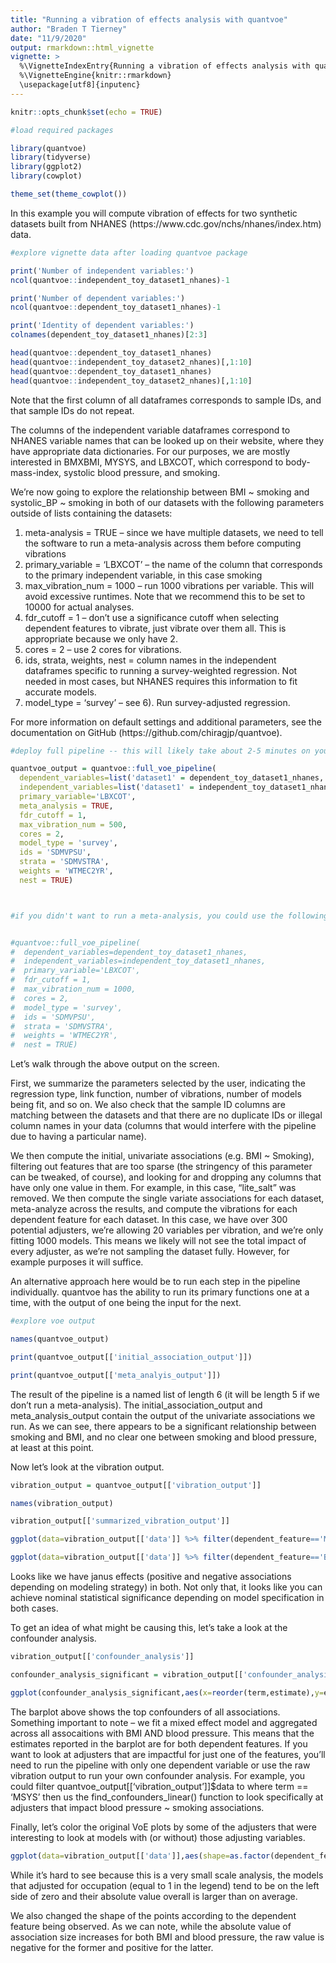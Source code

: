 ```yaml
---
title: "Running a vibration of effects analysis with quantvoe"
author: "Braden T Tierney"
date: "11/9/2020"
output: rmarkdown::html_vignette
vignette: >
  %\VignetteIndexEntry{Running a vibration of effects analysis with quantvoe}
  %\VignetteEngine{knitr::rmarkdown}
  \usepackage[utf8]{inputenc}
---
```


```r
knitr::opts_chunk$set(echo = TRUE)
```

```r
#load required packages

library(quantvoe)
library(tidyverse)
library(ggplot2)
library(cowplot)

theme_set(theme_cowplot())
```

In this example you will compute vibration of effects for two synthetic datasets built from NHANES (https://www.cdc.gov/nchs/nhanes/index.htm) data.


```r
#explore vignette data after loading quantvoe package

print('Number of independent variables:')
ncol(quantvoe::independent_toy_dataset1_nhanes)-1

print('Number of dependent variables:')
ncol(quantvoe::dependent_toy_dataset1_nhanes)-1

print('Identity of dependent variables:')
colnames(dependent_toy_dataset1_nhanes)[2:3]

head(quantvoe::dependent_toy_dataset1_nhanes)
head(quantvoe::independent_toy_dataset2_nhanes)[,1:10]
head(quantvoe::dependent_toy_dataset1_nhanes)
head(quantvoe::independent_toy_dataset2_nhanes)[,1:10]

```

Note that the first column of all dataframes corresponds to sample IDs, and that sample IDs do not repeat.

The columns of the independent variable dataframes correspond to NHANES variable names that can be looked up on their website, where they have appropriate data dictionaries. For our purposes, we are mostly interested in BMXBMI, MYSYS, and LBXCOT, which correspond to body-mass-index, systolic blood pressure, and smoking.

We're now going to explore the relationship between BMI ~ smoking and systolic_BP ~ smoking in both of our datasets with the following parameters outside of lists containing the datasets:

1) meta-analysis = TRUE  -- since we have multiple datasets, we need to tell the software to run a meta-analysis across them before computing vibrations
2) primary_variable = 'LBXCOT' -- the name of the column that corresponds to the primary independent variable, in this case smoking
3) max_vibration_num = 1000 -- run 1000 vibrations per variable. This will avoid excessive runtimes. Note that we recommend this to be set to 10000 for actual analyses.
4) fdr_cutoff = 1 -- don't use a significance cutoff when selecting dependent features to vibrate, just vibrate over them all. This is appropriate because we only have 2.
5) cores = 2 -- use 2 cores for vibrations.
6) ids, strata, weights, nest = column names in the independent dataframes specific to running a survey-weighted regression. Not needed in most cases, but NHANES requires this information to fit accurate models.
7)  model_type  = 'survey' -- see 6). Run survey-adjusted regression.

For more information on default  settings and additional parameters, see the documentation on GitHub (https://github.com/chiragjp/quantvoe).


```r

#deploy full pipeline -- this will likely take about 2-5 minutes on your local machine. 

quantvoe_output = quantvoe::full_voe_pipeline(
  dependent_variables=list('dataset1' = dependent_toy_dataset1_nhanes,'dataset2' = dependent_toy_dataset2_nhanes),
  independent_variables=list('dataset1' = independent_toy_dataset1_nhanes,'dataset2' = independent_toy_dataset2_nhanes),
  primary_variable='LBXCOT',
  meta_analysis = TRUE,
  fdr_cutoff = 1,
  max_vibration_num = 500,
  cores = 2,
  model_type = 'survey',
  ids = 'SDMVPSU',
  strata = 'SDMVSTRA',
  weights = 'WTMEC2YR',
  nest = TRUE)



#if you didn't want to run a meta-analysis, you could use the following command. It will not run in this demo because it has been commented out, and it is only here for reference.


#quantvoe::full_voe_pipeline(
#  dependent_variables=dependent_toy_dataset1_nhanes,
#  independent_variables=independent_toy_dataset1_nhanes,
#  primary_variable='LBXCOT',
#  fdr_cutoff = 1,
#  max_vibration_num = 1000,
#  cores = 2,
#  model_type = 'survey',
#  ids = 'SDMVPSU',
#  strata = 'SDMVSTRA',
#  weights = 'WTMEC2YR',
#  nest = TRUE)

```

Let's walk through the above output on the screen. 

First, we summarize the parameters selected by the user, indicating the regression type, link  function, number of vibrations, number of models being fit, and so on. We also check that the sample ID columns are matching between the datasets and that there are no duplicate IDs or illegal column names in your data (columns that would interfere with the pipeline due to having a particular name). 

We then compute the initial, univariate associations (e.g. BMI ~ Smoking), filtering out features that are too sparse (the stringency of this parameter can be tweaked, of course), and looking for and dropping any columns that have only one value in them. For example, in this case, "lite_salt" was removed. We then compute the single variate associations for each dataset, meta-analyze across the results, and compute the vibrations for each dependent feature for each dataset. In this case, we have over 300 potential adjusters, we're allowing 20 variables per vibration, and we're only fitting 1000 models. This means we likely will not see the total impact of every adjuster, as we're not sampling the dataset fully. However, for example purposes it will suffice.

An alternative approach here would be to run each step in the pipeline individually. quantvoe has the ability to run its primary functions one at a time, with the output of one being the input for the next. 

```r

#explore voe output

names(quantvoe_output)

print(quantvoe_output[['initial_association_output']])

print(quantvoe_output[['meta_analyis_output']])

```

The result of the pipeline is a named list of length 6 (it will be length 5 if we don't run a meta-analysis). The initial_association_output and meta_analysis_output contain the output of the univariate associations we run. As we can see, there appears to be a significant relationship between smoking and BMI, and no clear one between smoking and blood pressure, at least at this point.

Now let's look at the vibration output.
```r
vibration_output = quantvoe_output[['vibration_output']]

names(vibration_output)

vibration_output[['summarized_vibration_output']]

ggplot(data=vibration_output[['data']] %>% filter(dependent_feature=='MSYS'),aes(x=estimate,y=-log10(p.value))) + geom_hline(yintercept = -log10(.05)) + geom_point(size=.5)+ xlim(-.03, 0.03) +ylim(0,5)+ggtitle('VoE for systolic blood pressure ~ smoking')

ggplot(data=vibration_output[['data']] %>% filter(dependent_feature=='BMXBMI'),aes(x=estimate,y=-log10(p.value))) + geom_hline(yintercept = -log10(.05)) + geom_point(size=.5)+ xlim(-.03, 0.03) +ylim(0,5)+ggtitle('VoE for systolic blood pressure ~ BMI')


```

Looks like we have janus effects (positive and negative associations depending on modeling strategy) in both. Not only that, it looks like you can achieve nominal statistical significance depending on model specification in both cases.

To get an idea of what might be causing this, let's take a look at the confounder analysis.
```r

vibration_output[['confounder_analysis']] 

confounder_analysis_significant = vibration_output[['confounder_analysis']] %>% filter(abs(statistic)>2.5) %>% arrange(desc(estimate)) %>% filter(term!='(Intercept)')

ggplot(confounder_analysis_significant,aes(x=reorder(term,estimate),y=estimate)) +geom_bar(stat='identity',position='dodge') + xlab('') + ylab('Change in model effect size')+ggtitle('Overall confounders of BMI and blood pressure associations with smoking ')+geom_errorbar(aes(ymin =sdmin,ymax=sdmax), width = 0.2, position = position_dodge(width = 0.9))+ theme(legend.position = 'bottom',plot.title = element_text(size=12))+theme(axis.text = element_text(size=10,angle=50,hjust=1))

```


The barplot above shows the top confounders of all associations. Something important to note -- we fit a mixed effect model and aggregated across all assocaitions with BMI AND blood pressure. This means that the estimates reported in the barplot are for both dependent features. If you want to look at adjusters that are impactful for just one of the features, you'll need to run the pipeline with only one dependent variable or use the raw vibration output to run your own confounder analysis. For example, you could filter quantvoe_output[['vibration_output']]$data to where term == 'MSYS' then us the find_confounders_linear() function to look specifically at adjusters that impact blood pressure ~ smoking associations.

Finally, let's color the original VoE plots by some of the adjusters that were interesting to look at models with (or without) those adjusting variables.
```r
ggplot(data=vibration_output[['data']],aes(shape=as.factor(dependent_feature),color=as.factor(occupation),x=estimate,y=-log10(p.value))) + geom_hline(yintercept = -log10(.05)) + geom_point(size=1,alpha=.3,)+ xlim(-.03, 0.03) +ylim(0,5)+ggtitle('VoE for systolic blood pressure ~ smoking')


```


While it's hard to see because this is a very small scale analysis, the models that adjusted for occupation (equal to 1 in the legend) tend to be on the left side of zero and their absolute value overall is larger than on average.

We also changed the shape of the points according to the dependent feature being observed. As we can note, while the absolute value of association size increases for both BMI and blood pressure, the raw value is negative for the former and positive for the latter.
